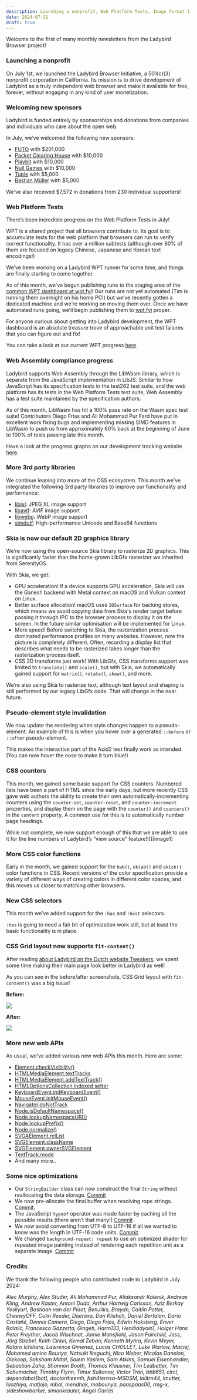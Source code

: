 ```yaml
---
description: Launching a nonprofit, Web Platform Tests, Image format libraries, and more
date: 2024-07-31
draft: true
---
```


Welcome to the first of many monthly newsletters from the Ladybird Browser project\!

### Launching a nonprofit

On July 1st, we launched the Ladybird Browser Initiative, a 501(c)(3) nonprofit corporation in California. Its mission is to drive development of Ladybird as a truly independent web browser and make it available for free, forever, without engaging in any kind of user monetization.

### Welcoming new sponsors

Ladybird is funded entirely by sponsorships and donations from companies and individuals who care about the open web.

In July, we’ve welcomed the following new sponsors:

- [FUTO](https://futo.org/) with $201,000  
- [Packet Clearing House](http://pch.net) with $10,000  
- [Playbit](http://playb.it) with $10,000  
- [Null Games](https://null.com) with $10,000  
- [Tuple](https://tuple.app/) with $5,000  
- [Bastian Müller](https://turbolent.com) with $5,000

We’ve also received $7,572 in donations from 230 individual supporters\!

### Web Platform Tests

There’s been incredible progress on the Web Platform Tests in July\!

WPT is a shared project that all browsers contribute to. Its goal is to accumulate tests for the web platform that browsers can run to verify correct functionality. It has over a million subtests (although over 60% of them are focused on legacy Chinese, Japanese and Korean text encodings\!)

We’ve been working on a Ladybird WPT runner for some time, and things are finally starting to come together.

As of this month, we’ve begun publishing runs to the staging area of the [common WPT dashboard at wpt.fyi](https://wpt.fyi)\! Our runs are not yet automated (Tim is running them overnight on his home PC\!) but we’ve recently gotten a dedicated machine and we’re working on moving them over. Once we have automated runs going, we’ll begin publishing them to [wpt.fyi](https://wpt.fyi) proper.

For anyone curious about getting into Ladybird development, the WPT dashboard is an absolute treasure trove of approachable unit test failures that you can figure out and fix\!

You can take a look at our current WPT progress [here](https://staging.wpt.fyi/results/?product=ladybird).

### Web Assembly compliance progress

Ladybird supports Web Assembly through the LibWasm library, which is separate from the JavaScript implementation in LibJS. Similar to how JavaScript has its specification tests in the test262 test suite, and the web platform has its tests in the Web Platform Tests test suite, Web Assembly has a test suite maintained by the specification authors.

As of this month, LibWasm has hit a 100% pass rate on the Wasm spec test suite\! Contributors Diego Frias and Ali Mohammad Pur Fard have put in excellent work fixing bugs and implementing missing SIMD features in LibWasm to push us from approximately 60% back at the beginning of June to 100% of tests passing late this month.

Have a look at the progress graphs on our development tracking website [here](https://ladybirdbrowser.github.io/libjs-website/wasm/).

### More 3rd party libraries

We continue leaning into more of the OSS ecosystem. This month we’ve integrated the following 3rd party libraries to improve our functionality and performance:

- [libjxl](https://github.com/libjxl/libjxl): JPEG XL image support  
- [libavif](https://github.com/AOMediaCodec/libavif): AVIF image support  
- [libwebp](https://github.com/webmproject/libwebp): WebP image support  
- [simdutf](https://github.com/simdutf/simdutf): High-performance Unicode and Base64 functions

### Skia is now our default 2D graphics library

We’re now using the open-source Skia library to rasterize 2D graphics. This is significantly faster than the home-grown LibGfx rasterizer we inherited from SerenityOS.

With Skia, we get:

- GPU acceleration\! If a device supports GPU acceleration, Skia will use the Ganesh backend with Metal context on macOS and Vulkan context on Linux.  
- Better surface allocation\! macOS uses `IOSurface` for backing stores, which means we avoid copying data from Skia's render target before passing it through IPC to the browser process to display it on the screen. In the future similar optimisation will be implemented for Linux.  
- More speed\! Before switching to Skia, the rasterization process dominated performance profiles on many websites. However, now the picture is completely different. Often, recording a display list that describes what needs to be rasterized takes longer than the rasterization process itself.  
- CSS 2D transforms just work\! With LibGfx, CSS transforms support was limited to `translate()` and `scale()`, but with Skia, we automatically gained support for `matrix()`, `rotate()`, `skew()`, and more.

We’re also using Skia to rasterize text, although text layout and shaping is still performed by our legacy LibGfx code. That will change in the near future.

### Pseudo-element style invalidation

We now update the rendering when style changes happen to a pseudo-element. An example of this is when you hover over a generated `::before` or `::after` pseudo-element.

This makes the interactive part of the Acid2 test finally work as intended. (You can now hover the nose to make it turn blue\!)

### CSS counters

This month, we gained some basic support for CSS counters. Numbered lists have been a part of HTML since the early days, but more recently CSS gave web authors the ability to create their own automatically-incrementing counters using the `counter-set`, `counter-reset`, and `counter-increment` properties, and display them on the page with the `counter()` and `counters()` in the `content` property. A common use for this is to automatically number page headings.

While not complete, we now support enough of this that we are able to use it for the line numbers of Ladybird’s “view source” feature\!![][image1]

### More CSS color functions

Early in the month, we gained support for the `hwb()`, `oklab()` and `oklch()` color functions in CSS. Recent versions of the color specification provide a variety of different ways of creating colors in different color spaces, and this moves us closer to matching other browsers.

### New CSS selectors

This month we’ve added support for the `:has` and `:host` selectors.

`:has` is going to need a fair bit of optimization work still, but at least the basic functionality is in place.

### CSS Grid layout now supports `fit-content()`

After reading [about Ladybird on the Dutch website Tweakers](https://tweakers.net/reviews/12294/opensource-browserengine-ladybird-maker-over-alternatief-chromium-en-webkit.html), we spent some time making their main page look better in Ladybird as well\!

As you can see in the before/after screenshots, CSS Grid layout with `fit-content()` was a big issue\!

**Before:**

![](/assets/img/tweakers-before.png)

**After:**

![](/assets/img/tweakers-after.png)

### More new web APIs

As usual, we’ve added various new web APIs this month. Here are some:

- [Element.checkVisibility()](https://github.com/LadybirdBrowser/ladybird/commit/5f154ba372f9a667351a026aa4a31306c45fd2a5)  
- [HTMLMediaElement.textTracks](https://github.com/LadybirdBrowser/ladybird/commit/65be928d4e18108146645e177b586a3d9117aebc)  
- [HTMLMediaElement.addTextTrack()](https://github.com/LadybirdBrowser/ladybird/commit/793248aec977d4b15006d6e55a960da2e115a734)  
- [HTMLOptionsCollection indexed setter](https://github.com/LadybirdBrowser/ladybird/commit/99824eae142b02c7bce84b9e98d10fc6428f31fe)  
- [KeyboardEvent.initKeyboardEvent()](https://github.com/LadybirdBrowser/ladybird/commit/3845d174e313d404c7b59b7d71637873712d4ee1)  
- [MouseEvent.initMouseEvent()](https://github.com/LadybirdBrowser/ladybird/commit/807e63faaf6d9cb30ac01514309e532eb3742e96)  
- [Navigator.doNotTrack](https://github.com/LadybirdBrowser/ladybird/commit/61e616c974ef2deb5edd4f85ae0a3b6da215521a)  
- [Node.isDefaultNamespace()](https://github.com/LadybirdBrowser/ladybird/commit/055c902a375bb34b8c0e31f015c2815fe935c6a9)  
- [Node.lookupNamespaceURI()](https://github.com/LadybirdBrowser/ladybird/commit/27d429a85f359b9c87bf9807e4dea33f7092308a)  
- [Node.lookupPrefix()](https://github.com/LadybirdBrowser/ladybird/commit/9624e0d2a2dc952b80e1ce1999f816f60c1ad813)  
- [Node.normalize()](https://github.com/LadybirdBrowser/ladybird/commit/0a0651f34ea927a0ca44dc5d2c7786f3dcf8da25)  
- [SVGAElement.relList](https://github.com/LadybirdBrowser/ladybird/commit/6ca4c2beb08a81bc4aaa2571ee8c5b3207d0b3a2)  
- [SVGElement.className](https://github.com/LadybirdBrowser/ladybird/commit/9d1ea4c7e013629d432a4c3559a5919462fd4c71)  
- [SVGElement.ownerSVGElement](https://github.com/LadybirdBrowser/ladybird/commit/6f3c5f5ae9f0ee055c44ace5efab0c443626bb5d)  
- [TextTrack.mode](https://github.com/LadybirdBrowser/ladybird/commit/4b16f1df05208e3ae15e4b2d2096e50045597252)  
- And many more..

### Some nice optimizations

- Our `StringBuilder` class can now construct the final `String` without reallocating the data storage. [Commit](https://github.com/LadybirdBrowser/ladybird/commit/29879a69a4b2eda4f0315027cb1e86964d333221)  
- We now pre-allocate the final buffer when resolving rope strings. [Commit](https://github.com/LadybirdBrowser/ladybird/commit/e8f4ae487d).  
- The JavaScript `typeof` operator was made faster by caching all the possible results (there aren’t that many\!) [Commit](https://github.com/LadybirdBrowser/ladybird/commit/d0b11af3876a64e6b254b5fc3f474d9bbe552024)  
- We now avoid converting from UTF-8 to UTF-16 if all we wanted to know was the length in UTF-16 code units. [Commit](https://github.com/LadybirdBrowser/ladybird/commit/4a166a45ec9db910542893133f08cc7de4ec974f)  
- We changed `background-repeat: repeat` to use an optimized shader for repeated image painting instead of rendering each repetition unit as a separate image. [Commit](https://github.com/LadybirdBrowser/ladybird/commit/c5afe70f779)

### Credits

We thank the following people who contributed code to Ladybird in July 2024:

*Alec Murphy, 
Alex Studer, 
Ali Mohammad Pur, 
Aliaksandr Kalenik, 
Andreas Kling, 
Andrew Kaster, 
Antoni Duda, 
Arthur Hartwig Carlsson, 
Aziz Berkay Yesilyurt, 
Bastiaan van der Plaat, 
BenJilks, 
Braydn, 
Caitlin Potter, 
CheewyOFF, 
Colin Reeder, 
Daeraxa, 
Dan Klishch, 
Daniel Bertalan, 
Dario Castañé, 
Dennis Camera, 
Diego, 
Diego Frias, 
Edwin Hoksberg, 
Enver Balalic, 
Francesco Gazzetta, 
Gingeh, 
Harm133, 
Hendiadyoin1, 
Holger Hans Peter Freyther, 
Jacob Wischnat, 
Jamie Mansfield, 
Jason Fairchild, 
Jess, 
Jörg Strebel, 
Keith Cirkel, 
Kemal Zebari, 
Kenneth Myhra, 
Kevin Meyer, 
Kotaro Ichihara, 
Lawrence Gimenez, 
Lucas CHOLLET, 
Luke Warlow, 
Maciej, 
Mohamed amine Bounya, 
Natsuki Ikeguchi, 
Nico Weber, 
Nicolas Danelon, 
Olekoop, 
Saksham Mittal, 
Salem Yaslem, 
Sam Atkins, 
Samuel Eisenhandler, 
Sebastian Zaha, 
Shannon Booth, 
Thomas Klausner, 
Tim Ledbetter, 
Tim Schumacher, 
Timothy Flynn, 
Timur Sultanov, 
Victor Tran, 
bbb651, 
circl, 
dependabot[bot], 
doctortheemh, 
fish4terrisa-MSDSM, 
lalitrn44, 
lmutter, 
luozhiya, 
matjojo, 
mbal, 
mendhak, 
mobounya, 
paaspaas00, 
rmg-x, 
sideshowbarker, 
simonkrauter, 
Ángel Carias*

